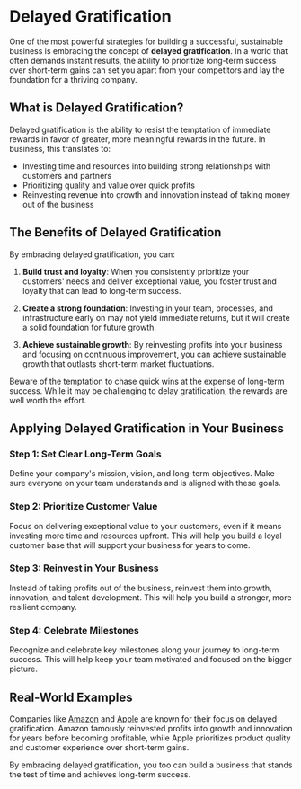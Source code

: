 
# Delayed Gratification

One of the most powerful strategies for building a successful, sustainable business is embracing the concept of **delayed gratification**. In a world that often demands instant results, the ability to prioritize long-term success over short-term gains can set you apart from your competitors and lay the foundation for a thriving company.

## What is Delayed Gratification?

Delayed gratification is the ability to resist the temptation of immediate rewards in favor of greater, more meaningful rewards in the future. In business, this translates to:

- Investing time and resources into building strong relationships with customers and partners
- Prioritizing quality and value over quick profits
- Reinvesting revenue into growth and innovation instead of taking money out of the business

## The Benefits of Delayed Gratification

By embracing delayed gratification, you can:

1. **Build trust and loyalty**: When you consistently prioritize your customers' needs and deliver exceptional value, you foster trust and loyalty that can lead to long-term success.

2. **Create a strong foundation**: Investing in your team, processes, and infrastructure early on may not yield immediate returns, but it will create a solid foundation for future growth.

3. **Achieve sustainable growth**: By reinvesting profits into your business and focusing on continuous improvement, you can achieve sustainable growth that outlasts short-term market fluctuations.

<Callout type="warning">
Beware of the temptation to chase quick wins at the expense of long-term success. While it may be challenging to delay gratification, the rewards are well worth the effort.
</Callout>

## Applying Delayed Gratification in Your Business

<Steps>

### Step 1: Set Clear Long-Term Goals

Define your company's mission, vision, and long-term objectives. Make sure everyone on your team understands and is aligned with these goals.

### Step 2: Prioritize Customer Value

Focus on delivering exceptional value to your customers, even if it means investing more time and resources upfront. This will help you build a loyal customer base that will support your business for years to come.

### Step 3: Reinvest in Your Business

Instead of taking profits out of the business, reinvest them into growth, innovation, and talent development. This will help you build a stronger, more resilient company.

### Step 4: Celebrate Milestones

Recognize and celebrate key milestones along your journey to long-term success. This will help keep your team motivated and focused on the bigger picture.

</Steps>

## Real-World Examples

Companies like [Amazon](/scaling-and-exiting/going-global) and [Apple](/sales-and-marketing/effective-marketing-strategies) are known for their focus on delayed gratification. Amazon famously reinvested profits into growth and innovation for years before becoming profitable, while Apple prioritizes product quality and customer experience over short-term gains.

By embracing delayed gratification, you too can build a business that stands the test of time and achieves long-term success.